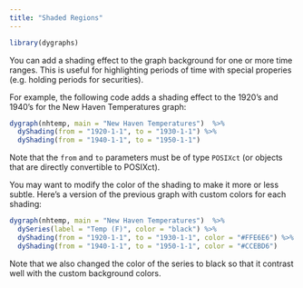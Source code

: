 ```yaml
---
title: "Shaded Regions"
---
```


```r
library(dygraphs)
```

You can add a shading effect to the graph background for one or more time ranges. This is useful for highlighting periods of time with special properies (e.g. holding periods for securities).

For example, the following code adds a shading effect to the 1920's and 1940's for the New Haven Temperatures graph:


```r
dygraph(nhtemp, main = "New Haven Temperatures")  %>% 
  dyShading(from = "1920-1-1", to = "1930-1-1") %>%
  dyShading(from = "1940-1-1", to = "1950-1-1")
```

Note that the `from` and `to` parameters must be of type `POSIXct` (or objects that are directly convertible to POSIXct).

You may want to modify the color of the shading to make it more or less subtle. Here's a version of the previous graph with custom colors for each shading:

```r
dygraph(nhtemp, main = "New Haven Temperatures")  %>% 
  dySeries(label = "Temp (F)", color = "black") %>%
  dyShading(from = "1920-1-1", to = "1930-1-1", color = "#FFE6E6") %>%
  dyShading(from = "1940-1-1", to = "1950-1-1", color = "#CCEBD6")
```

Note that we also changed the color of the series to black so that it contrast well with the custom background colors.





